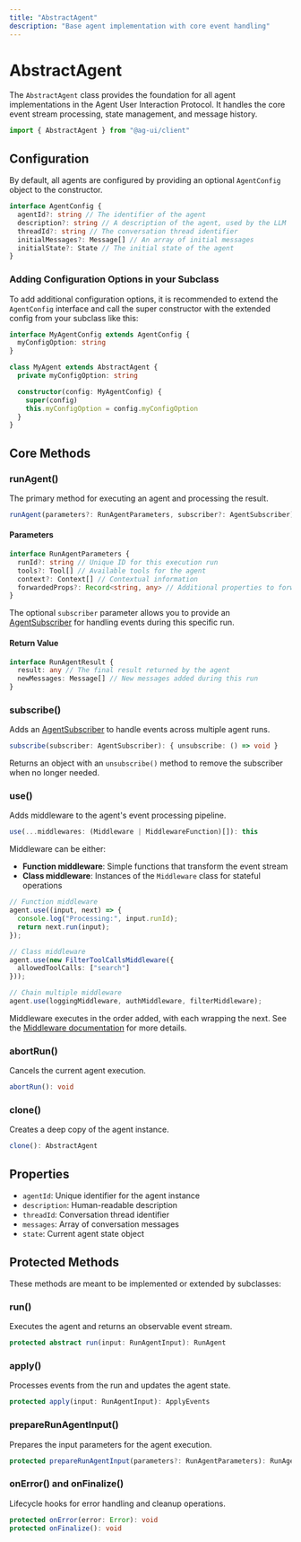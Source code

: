 ```yaml
---
title: "AbstractAgent"
description: "Base agent implementation with core event handling"
---
```


# AbstractAgent

The `AbstractAgent` class provides the foundation for all agent implementations
in the Agent User Interaction Protocol. It handles the core event stream
processing, state management, and message history.

```typescript
import { AbstractAgent } from "@ag-ui/client"
```

## Configuration

By default, all agents are configured by providing an optional `AgentConfig`
object to the constructor.

```typescript
interface AgentConfig {
  agentId?: string // The identifier of the agent
  description?: string // A description of the agent, used by the LLM
  threadId?: string // The conversation thread identifier
  initialMessages?: Message[] // An array of initial messages
  initialState?: State // The initial state of the agent
}
```

### Adding Configuration Options in your Subclass

To add additional configuration options, it is recommended to extend the
`AgentConfig` interface and call the super constructor with the extended config
from your subclass like this:

```typescript
interface MyAgentConfig extends AgentConfig {
  myConfigOption: string
}

class MyAgent extends AbstractAgent {
  private myConfigOption: string

  constructor(config: MyAgentConfig) {
    super(config)
    this.myConfigOption = config.myConfigOption
  }
}
```

## Core Methods

### runAgent()

The primary method for executing an agent and processing the result.

```typescript
runAgent(parameters?: RunAgentParameters, subscriber?: AgentSubscriber): Promise<RunAgentResult>
```

#### Parameters

```typescript
interface RunAgentParameters {
  runId?: string // Unique ID for this execution run
  tools?: Tool[] // Available tools for the agent
  context?: Context[] // Contextual information
  forwardedProps?: Record<string, any> // Additional properties to forward
}
```

The optional `subscriber` parameter allows you to provide an
[AgentSubscriber](/sdk/js/client/subscriber) for handling events during this
specific run.

#### Return Value

```typescript
interface RunAgentResult {
  result: any // The final result returned by the agent
  newMessages: Message[] // New messages added during this run
}
```

### subscribe()

Adds an [AgentSubscriber](/sdk/js/client/subscriber) to handle events across
multiple agent runs.

```typescript
subscribe(subscriber: AgentSubscriber): { unsubscribe: () => void }
```

Returns an object with an `unsubscribe()` method to remove the subscriber when
no longer needed.

### use()

Adds middleware to the agent's event processing pipeline.

```typescript
use(...middlewares: (Middleware | MiddlewareFunction)[]): this
```

Middleware can be either:
- **Function middleware**: Simple functions that transform the event stream
- **Class middleware**: Instances of the `Middleware` class for stateful operations

```typescript
// Function middleware
agent.use((input, next) => {
  console.log("Processing:", input.runId);
  return next.run(input);
});

// Class middleware
agent.use(new FilterToolCallsMiddleware({
  allowedToolCalls: ["search"]
}));

// Chain multiple middleware
agent.use(loggingMiddleware, authMiddleware, filterMiddleware);
```

Middleware executes in the order added, with each wrapping the next. See the [Middleware documentation](/sdk/js/client/middleware) for more details.

### abortRun()

Cancels the current agent execution.

```typescript
abortRun(): void
```

### clone()

Creates a deep copy of the agent instance.

```typescript
clone(): AbstractAgent
```

## Properties

- `agentId`: Unique identifier for the agent instance
- `description`: Human-readable description
- `threadId`: Conversation thread identifier
- `messages`: Array of conversation messages
- `state`: Current agent state object

## Protected Methods

These methods are meant to be implemented or extended by subclasses:

### run()

Executes the agent and returns an observable event stream.

```typescript
protected abstract run(input: RunAgentInput): RunAgent
```

### apply()

Processes events from the run and updates the agent state.

```typescript
protected apply(input: RunAgentInput): ApplyEvents
```

### prepareRunAgentInput()

Prepares the input parameters for the agent execution.

```typescript
protected prepareRunAgentInput(parameters?: RunAgentParameters): RunAgentInput
```

### onError() and onFinalize()

Lifecycle hooks for error handling and cleanup operations.

```typescript
protected onError(error: Error): void
protected onFinalize(): void
```
